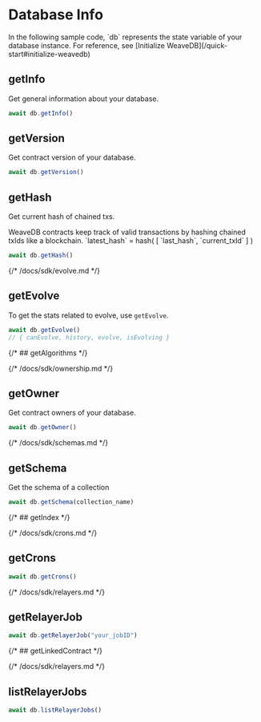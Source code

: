 
# Database Info

<Callout type="info" emoji="💡">
In the following sample code, `db` represents the state variable of your database instance. For reference, see [Initialize WeaveDB](/quick-start#initialize-weavedb)
</Callout>

## getInfo

Get general information about your database.

```js copy
await db.getInfo()
```

## getVersion

Get contract version of your database.

```js copy
await db.getVersion()
```

## getHash

Get current hash of chained txs. 

<Callout type="info" emoji="💡">
WeaveDB contracts keep track of valid transactions by hashing chained txIds like a blockchain.  
`latest_hash` = hash( [ `last_hash`, `current_txId` ] )
</Callout>

```js copy
await db.getHash()
```

{/* /docs/sdk/evolve.md */}
## getEvolve

To get the stats related to evolve, use `getEvolve`.

```js copy
await db.getEvolve()
// { canEvolve, history, evolve, isEvolving }
```

{/* ## getAlgorithms */}

{/* /docs/sdk/ownership.md */}
## getOwner

Get contract owners of your database.

```js copy
await db.getOwner()
```

{/* /docs/sdk/schemas.md */}
## getSchema

Get the schema of a collection

```js copy
await db.getSchema(collection_name)
```

{/* ## getIndex */}


{/* /docs/sdk/crons.md */}
## getCrons

```js copy
await db.getCrons()
```

{/* /docs/sdk/relayers.md */}
## getRelayerJob

```js copy
await db.getRelayerJob("your_jobID")
```

{/* ## getLinkedContract */}


{/* /docs/sdk/relayers.md */}
## listRelayerJobs

```js copy
await db.listRelayerJobs()
```